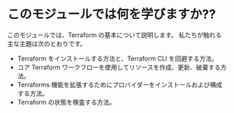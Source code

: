 # このモジュールでは何を学びますか??

このモジュールでは、Terraform の基本について説明します。 私たちが触れる主な主題は次のとおりです。

- Terraform をインストールする方法と、Terraform CLI を回避する方法。
- コア Terraform ワークフローを使用してリソースを作成、更新、破棄する方法。
- Terraforms 機能を拡張するためにプロバイダーをインストールおよび構成する方法。
- Terraform の状態を検査する方法。